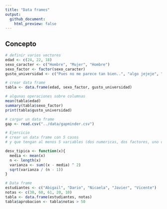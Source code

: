 ```yaml
---
title: "Data frames"
output: 
  github_document:
    html_preview: false
---
```


## Concepto

```r
# definir varios vectores
edad <- c(24, 22, 18)
sexo_caracter <- c("Hombre", "Mujer", "Hombre")
sexo_factor <- factor(sexo_caracter)
gusto_universidad <- c("Pues no me parece tan bien..", "algo jejeje", "como q si")

# crear data frame
tabla <- data.frame(edad, sexo_factor, gusto_universidad)

# algunas operaciones sobre columnas
mean(tabla$edad)
summary(tabla$sexo_factor)
print(tabla$gusto_universidad)

# cargar un data frame
gap <- read.csv("../data/gapminder.csv")

# Ejercicio
# crear un data frame con 5 casos 
# y que tengan al menos 5 variables (dos numericas, dos factores, uno de caracter)

desv_tipica <- function(x){
  media <- mean(x)
  n <- length(x)
  varianza <- sum((x - media) ^ 2)
  sqrt(varianza / (n - 1))
}

```


```r

# Data frame
estudiantes <- c("Abigail", "Dario", "Nicaela", "Javier", "Vicente")
notas <- c(30, 60, 61, 20, 10)
tabla <- data.frame(estudiantes, notas)
tabla$aprobacion <- tabla$notas > 50


```

